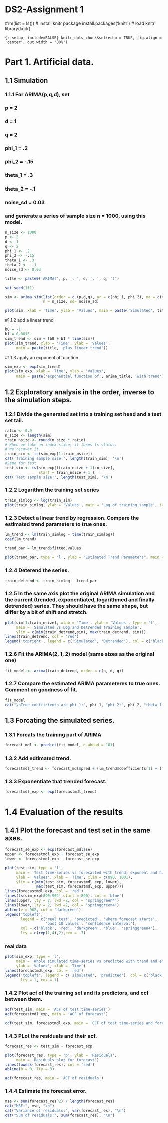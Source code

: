 # DS2-Assignment 1
#rm(list = ls())
# install knitr package
install.packages('knitr')
# load knitr
library(knitr)

```{r setup, include=FALSE} knitr_opts_chunk$set(echo = TRUE, fig.align = 'center', out.width = '80%')```

# Part 1. Artificial data.
## 1.1 Simulation
### 1.1.1 For ARIMA(p,q,d), set
### p = 2
### d = 1
### q = 2 
### phi_1 = .2
### phi_2 = -.15
### theta_1 = .3
### theta_2 = -.1
### noise_sd = 0.03
### and generate a series of sample size n = 1000, using this model.

```{r}
n_size <- 1000
p <- 2
d <- 1
q <- 2
phi_1 <- .2
phi_2 <- -.15
theta_1 <- .3
theta_2 <- -.1
noise_sd <- 0.03

title <- paste0('ARIMA(', p, ', ', d, ', ', q, ')')
                  
set.seed(111)  

sim <- arima.sim(list(order = c (p,d,q), ar = c(phi_1, phi_2), ma = c(theta_1, theta_2)),
                 n = n_size, sd= noise_sd)

plot(sim, xlab = 'Time', ylab = 'Values', main = paste('Simulated', title))
```

#1.1.2 add a linear trend 

```{r}
b0 = -1
b1 = 0.0015
sim_trend <- sim + (b0 + b1 * time(sim))
plot(sim_trend, xlab = 'Time', ylab = 'Values',
     main = paste(title, 'plus linear trend'))
```

#1.1.3 apply an exponential fucntion

```{r}
sim_exp <- exp(sim_trend)
plot(sim_exp, xlab = 'Time', ylab = 'Values', 
     main = paste('exponential function of', arima_title, 'with trend'))
```

## 1.2 Exploratory analysis in the order, inverse to the simulation steps.
### 1.2.1 Divide the generated set into a training set head and a test set tail.

```{r}
ratio <- 0.9
n_size <- length(sim)
train_nsize <- round(n_size * ratio)
# When we take an index slice, it loses ts status.
# We recover it.
train_sim <- ts(sim_exp[1:train_nsize])
cat('Training sample size:', length(train_sim), '\n')
#Same for test
test_sim <- ts(sim_exp[(train_nsize + 1):n_size],
               start = train_nsize + 1 )
cat('Test sample size:', length(test_sim), '\n')
```

### 1.2.2 Logarithm the training set series

```{r}
train_simlog <- log(train_sim)
plot(train_simlog, ylab = 'Values', main = 'Log of training sample', type = 'l')
```

### 1.2.3 Detect a linear trend by regression. Compare the estimated trend parameters to true ones.

```{r}
lm_trend <- lm(train_simlog ~ time(train_simlog))
coef(lm_trend)

trend_par = lm_trend$fitted.values

plot(trend_par, type = 'l', ylab = "Estimated Trend Parameters", main = 'Estimates extracted form training sample')
```

### 1.2.4 Deterend the series.

```{r}
train_detrend <- train_simlog - trend_par
```

### 1.2.5 In the same axis plot the original ARIMA simulation and the current (trended, exponentiated, logarithmed and finally detrended) series. They should have the same shape, but differ by a bit of shift and stretch.

```{r}
plot(sim[1:train_nsize], xlab = 'Time', ylab = 'Values', type = 'l',
     main = 'Simulated vs Log and Detrended training sample',
     ylim = c(min(train_detrend,sim), max(train_detrend, sim)))
lines(train_detrend, col = 'red')
legend('topright', legend = c('Simulated', 'Detrended'), col = c('black', 'red'), lty = 1)
```
### 1.2.6 Fit the ARIMA(2, 1, 2) model (same sizes as the original one)

```{r}
fit_model <- arima(train_detrend, order = c(p, d, q))
```

### 1.2.7 Compare the estimated ARIMA parameteres to true ones. Comment on goodness of fit.
```{r}
fit_model
cat("\nTrue coefficients are phi_1:", phi_1, "phi_2:", phi_2, "theta_1:", theta_1, "theta_2", theta_2, "\n")
```

## 1.3 Forcating the simulated series.
### 1.3.1 Forcats the training part of ARIMA

```{r}
forecast_mdl <- predict(fit_model, n.ahead = 101)
```

### 1.3.2 Add edtimated trend.

```{r}
forecastmdl_trend <- forecast_mdl$pred + (lm_trend$coefficients[1] + lm_trend$coefficients[2] * time(forecast_mdl$pred))
```

### 1.3.3 Exponentiate that trended forecast.
```{r}
forecastmdl_exp <- exp(forecastmdl_trend)
```
 
# 1.4 Evaluation of the results
## 1.4.1 Plot the forecast and test set in the same axes.

```{r}
forecast_se_exp <- exp(forecast_mdl$se)
upper <- forecastmdl_exp + forecast_se_exp
lower <- forecastmdl_exp - forecast_se_exp

plot(test_sim, type = 'l', 
     main = 'Test time-series vs forecasted with trend, exponent and history',
     ylab = 'Values', xlab = 'Time', xlim = c(890, 1001),
     ylim = c(min(test_sim, forecastmdl_exp, lower),
              max(test_sim, forecastmdl_exp, upper)))
lines(forecastmdl_exp, col = 'red')
lines(ts(sim_exp[890:902],start = 890), col = 'blue')
lines(upper, lty = 2, lwd =2, col = 'springgreen4')
lines(lower, lty = 2, lwd =2, col = 'springgreen4')
abline(v = 902, col = 'darkgreen')
legend('topleft',
       legend = c('real test', 'predicted', 'where forecast starts',
                  'past 10 values', 'confidence interval'),
       col = c('black', 'red', 'darkgreen', 'blue', 'springgreen4'),
       lty = c(rep(1,4),2),cex = .7)
```
### real data
```{r}
plot(sim_exp, type = 'l',
     main = 'Whole simulated time-series vs predicted with trend and exponent',
     ylab = 'Values', xlab = 'Time')
lines(forecastmdl_exp, col = 'red')
legend('topleft', legend = c('simulated', 'predicted'), col = c('black', 'red'),
       lty = 1, cex = 1)
```
### 1.4.2 Plot acf of the training set and its predictors, and ccf between them.

```{r}
acf(test_sim, main = 'ACF of test time-series')
acf(forecastmdl_exp, main = 'ACF of forecast')

ccf(test_sim, forecastmdl_exp, main = 'CCF of test time-series and forecast')
```
### 1.4.3 PLot the residuals and their acf.

```{r}
forecast_res <- test_sim - forecast_exp

plot(forecast_res, type = 'p', ylab = 'Residuals',
     main = 'Residuals plot for forecast')
lines(lowess(forecast_res), col = 'red')
abline(h = 0, lty = 3)

acf(forecast_res, main = 'ACF of residuals')
```

### 1.4.4 Estimate the forecast error.

```{r}
mse <- sum(forecast_res^2) / length(forecast_res)
cat("MSE:", mse, "\n")
cat("Variance of residuals:", var(forecast_res), "\n")
cat("Sum of residuals:", sum(forecast_res), "\n")
```
